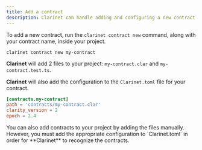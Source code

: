 ```yaml
---
title: Add a contract
description: Clarinet can handle adding and configuring a new contract to your project.
---
```



To add a new contract, run the `clarinet contract new` command, along with your contract name, inside your project.

 ```console title="Terminal"
clarinet contract new my-contract
```

**Clarinet** will add 2 files to your project: `my-contract.clar` and `my-contract.test.ts`.

<Files className='pointer-events-none'>
  <Folder name="contracts" defaultOpen>
    <File name="my-contract.clar" className='bg-muted' />
  </Folder>
  <Folder name="settings" />
  <Folder name="tests" defaultOpen>
    <File name="my-contract.test.ts" className='bg-muted' />
  </Folder>
  <File name=".gitignore" />
  <File name="Clarinet.toml" />
  <File name="package.json" />
  <File name="tsconfig.json" />
  <File name="vitest.config.js" />
</Files>

**Clarinet** will also add the configuration to the `Clarinet.toml` file for your contract.

```toml
[contracts.my-contract]
path = 'contracts/my-contract.clar'
clarity_version = 2
epoch = 2.4
```

<Callout title="Adding contracts manually" type="warn">
You can also add contracts to your project by adding the files manually. However, you must add the appropriate configuration to `Clarinet.toml` in order for **Clarinet** to recognize the contracts.
</Callout>